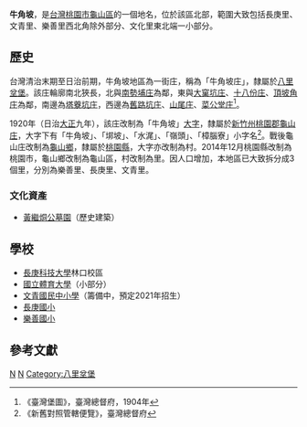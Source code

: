 {{noteTA
|1 = zh-cn:庄; zh-hk:庄; zh-tw:庄;
}}
{{coord|25|03|11.0|N|121|23|29.8|E|display=title|type:landmark_region:TW-TAO}}
'''牛角坡'''，是[[台灣|台灣]][[桃園市|桃園市]][[龜山區|龜山區]]的一個地名，位於該區北部，範圍大致包括長庚里、文青里、樂善里西北角除外部分、文化里東北端一小部分。

==歷史==
台灣清治末期至日治前期，牛角坡地區為一街庄，稱為「牛角坡庄」，隸屬於[[八里坌堡|八里坌堡]]。該庄輪廓南北狹長，北與[[南勢埔_(新北市)|南勢埔庄]]為鄰，東與[[大窠坑庄|大窠坑庄]]、[[十八份庄|十八份庄]]、[[頂坡角庄|頂坡角庄]]為鄰，南邊為[[塔藔坑庄|塔藔坑庄]]，西邊為[[舊路坑庄|舊路坑庄]]、[[山尾庄|山尾庄]]、[[菜公堂庄|菜公堂庄]]<ref>《臺灣堡圖》，臺灣總督府，1904年</ref>。

1920年（日治[[大正|大正]]九年），該庄改制為「牛角坡」[[大字|大字]]，隸屬於[[新竹州|新竹州]][[桃園郡|桃園郡]][[龜山庄|龜山庄]]，大字下有「牛角坡」、「垹坡」、「水浘」、「嶺頭」、「樟腦寮」小字名<ref>《新舊對照管轄便覽》，臺灣總督府</ref>。戰後龜山庄改制為[[龜山區|龜山鄉]]，隸屬於[[桃園縣|桃園縣]]，大字亦改制為村。2014年12月桃園縣改制為桃園市，龜山鄉改制為龜山區，村改制為里。因人口增加，本地區已大致拆分成3個里，分別為樂善里、長庚里、文青里。

===文化資產===
*[[黃繼烔公墓園|黃繼烔公墓園]]（歷史建築）

==學校==
*[[長庚科技大學|長庚科技大學]]林口校區
*[[國立體育大學|國立體育大學]]（小部分）
*[[文青國民中小學|文青國民中小學]]（籌備中，預定2021年招生）
*[[長庚國小|長庚國小]]
*[[樂善國小|樂善國小]]

==參考文獻==
{{reflist}}

{{桃園郡}}

[[Category:龜山區地名|N]]
[[Category:龜山庄大字|N]]
[[Category:八里坌堡|Category:八里坌堡]]
